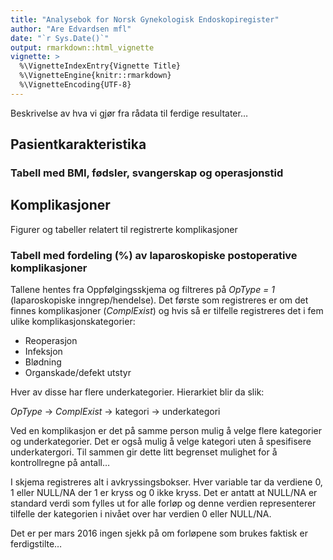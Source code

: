 ---
title: "Analysebok for Norsk Gynekologisk Endoskopiregister"
author: "Are Edvardsen mfl"
date: "`r Sys.Date()`"
output: rmarkdown::html_vignette
vignette: >
  %\VignetteIndexEntry{Vignette Title}
  %\VignetteEngine{knitr::rmarkdown}
  %\VignetteEncoding{UTF-8}
---

Beskrivelse av hva vi gjør fra rådata til ferdige resultater...

## Pasientkarakteristika
### Tabell med BMI, fødsler, svangerskap og operasjonstid

## Komplikasjoner
Figurer og tabeller relatert til registrerte komplikasjoner

### Tabell med fordeling (%) av laparoskopiske postoperative komplikasjoner
Tallene hentes fra Oppfølgingsskjema og filtreres på _OpType = 1_
(laparoskopiske inngrep/hendelse). Det første
som registreres er om det finnes komplikasjoner (_ComplExist_) og hvis så er tilfelle registreres det i fem ulike komplikasjonskategorier:

- Reoperasjon
- Infeksjon
- Blødning
- Organskade/defekt utstyr

Hver av disse har flere underkategorier. Hierarkiet blir da slik:

_OpType_ -> _ComplExist_ -> kategori -> underkategori

Ved en komplikasjon er det på samme person mulig å
velge flere kategorier og underkategorier. Det er også mulig å velge kategori
uten å spesifisere underkatergori. Til sammen gir dette litt begrenset mulighet
for å kontrollregne på antall...

I skjema registreres alt i avkryssingsbokser. Hver variable tar da verdiene
0, 1 eller NULL/NA der 1 er kryss og 0 ikke kryss. Det er antatt at NULL/NA
er standard verdi som fylles ut for alle forløp og denne verdien representerer
tilfelle der kategorien i nivået over har verdien 0 eller NULL/NA.

Det er per mars 2016 ingen sjekk på om forløpene som brukes faktisk er
ferdigstilte...
